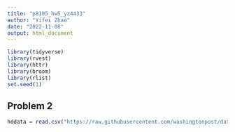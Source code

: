 ```yaml
---
title: "p8105_hw5_yz4433"
author: "Yifei Zhao"
date: "2022-11-08"
output: html_document
---
```


```r
library(tidyverse)
library(rvest)
library(httr)
library(broom)
library(rlist)
set.seed(1)
```


## Problem 2
```r
hddata = read.csv("https://raw.githubusercontent.com/washingtonpost/data-homicides/master/homicide-data.csv")
```